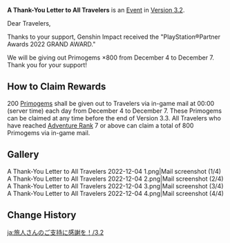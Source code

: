 {{Event
|name              = A Thank-You Letter to All Travelers (PlayStation Partner 2022)
|image             = A Thank-You Letter to All Travelers.png
|type              = In-Game
|group             = Mail
|group2            = Celebration
|time_known        = yes
|time_start        = 2022-12-04 00:00:00
|time_end          = 2022-12-07 23:59:59
|link              = https://twitter.com/GenshinImpact/status/1599372947977904128
}}
'''A Thank-You Letter to All Travelers''' is an [[Event]] in [[Version 3.2]].

Dear Travelers,

Thanks to your support, Genshin Impact received the "PlayStation®Partner Awards 2022 GRAND AWARD."

We will be giving out Primogems ×800 from December 4 to December 7. Thank you for your support!

==How to Claim Rewards==
200 [[Primogem]]s shall be given out to Travelers via in-game mail at 00:00 (server time) each day from December 4 to December 7.
These Primogems can be claimed at any time before the end of Version 3.3. All Travelers who have reached [[Adventure Rank]] 7 or above can claim a total of 800 Primogems via in-game mail.

==Gallery==
<gallery>
A Thank-You Letter to All Travelers 2022-12-04 1.png|Mail screenshot (1/4)
A Thank-You Letter to All Travelers 2022-12-04 2.png|Mail screenshot (2/4)
A Thank-You Letter to All Travelers 2022-12-04 3.png|Mail screenshot (3/4)
A Thank-You Letter to All Travelers 2022-12-04 4.png|Mail screenshot (4/4)
</gallery>

==Change History==
{{Change History|3.2}}

[[ja:旅人さんのご支持に感謝を！/3.2]]